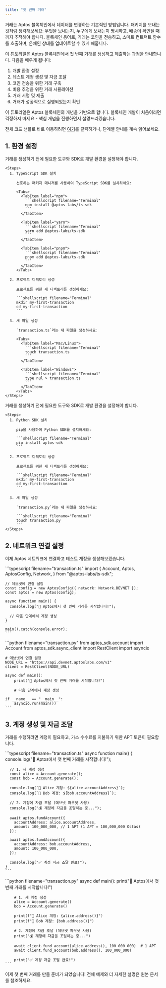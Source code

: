 ```yaml
---
title: "첫 번째 거래"
---
```



거래는 Aptos 블록체인에서 데이터를 변경하는 기본적인 방법입니다. 패키지를 보내는 것처럼 생각해보세요: 무엇을 보내는지, 누구에게 보내는지 명시하고, 배송이 확인될 때까지 추적해야 합니다. 블록체인 용어로, 거래는 코인을 전송하고, 스마트 컨트랙트 함수를 호출하며, 온체인 상태를 업데이트할 수 있게 해줍니다.

이 튜토리얼은 Aptos 블록체인에서 첫 번째 거래를 생성하고 제출하는 과정을 안내합니다. 다음을 배우게 됩니다:

1. 개발 환경 설정
2. 테스트 계정 생성 및 자금 조달
3. 코인 전송을 위한 거래 구축
4. 비용 추정을 위한 거래 시뮬레이션
5. 거래 서명 및 제출
6. 거래가 성공적으로 실행되었는지 확인

<Aside type="note">
  이 튜토리얼은 Aptos 블록체인의 개념을 기반으로 합니다. 블록체인 개발이 처음이라면 걱정하지 마세요 - 핵심 개념을 진행하면서 설명드리겠습니다.

  전체 코드 샘플로 바로 이동하려면 [여기](#full-code-sample)를 클릭하거나, 단계별 안내를 계속 읽어보세요.
</Aside>

## 1. 환경 설정

<Tabs>
  <TabItem label="TypeScript">
    거래를 생성하기 전에 필요한 도구와 SDK로 개발 환경을 설정해야 합니다.

    <Steps>
      1. TypeScript SDK 설치

         선호하는 패키지 매니저를 사용하여 TypeScript SDK를 설치하세요:

         <Tabs>
           <TabItem label="npm">
             ```shellscript filename="Terminal"
             npm install @aptos-labs/ts-sdk
             ```
           </TabItem>

           <TabItem label="yarn">
             ```shellscript filename="Terminal"
             yarn add @aptos-labs/ts-sdk
             ```
           </TabItem>

           <TabItem label="pnpm">
             ```shellscript filename="Terminal"
             pnpm add @aptos-labs/ts-sdk
             ```
           </TabItem>
         </Tabs>

      2. 프로젝트 디렉토리 생성

         프로젝트를 위한 새 디렉토리를 생성하세요:

         ```shellscript filename="Terminal"
         mkdir my-first-transaction
         cd my-first-transaction
         ```

      3. 새 파일 생성

         `transaction.ts`라는 새 파일을 생성하세요:

         <Tabs>
           <TabItem label="Mac/Linux">
             ```shellscript filename="Terminal"
             touch transaction.ts
             ```
           </TabItem>

           <TabItem label="Windows">
             ```shellscript filename="Terminal"
             type nul > transaction.ts
             ```
           </TabItem>
         </Tabs>
    </Steps>
  </TabItem>

  <TabItem label="Python">
    거래를 생성하기 전에 필요한 도구와 SDK로 개발 환경을 설정해야 합니다.

    <Steps>
      1. Python SDK 설치

         pip을 사용하여 Python SDK를 설치하세요:

         ```shellscript filename="Terminal"
         pip install aptos-sdk
         ```

      2. 프로젝트 디렉토리 생성

         프로젝트를 위한 새 디렉토리를 생성하세요:

         ```shellscript filename="Terminal"
         mkdir my-first-transaction
         cd my-first-transaction
         ```

      3. 새 파일 생성

         `transaction.py`라는 새 파일을 생성하세요:

         ```shellscript filename="Terminal"
         touch transaction.py
         ```
    </Steps>
  </TabItem>
</Tabs>

## 2. 네트워크 연결 설정

이제 Aptos 네트워크에 연결하고 테스트 계정을 생성해보겠습니다.

<Tabs>
  <TabItem label="TypeScript">
    ```typescript filename="transaction.ts"
    import {
      Account,
      Aptos,
      AptosConfig,
      Network,
    } from "@aptos-labs/ts-sdk";

    // 데브넷에 연결 설정
    const config = new AptosConfig({ network: Network.DEVNET });
    const aptos = new Aptos(config);

    async function main() {
      console.log("🚀 Aptos에서 첫 번째 거래를 시작합니다!");
      
      // 다음 단계에서 계정 생성
    }

    main().catch(console.error);
    ```
  </TabItem>

  <TabItem label="Python">
    ```python filename="transaction.py"
    from aptos_sdk.account import Account
    from aptos_sdk.async_client import RestClient
    import asyncio

    # 데브넷에 연결 설정
    NODE_URL = "https://api.devnet.aptoslabs.com/v1"
    client = RestClient(NODE_URL)

    async def main():
        print("🚀 Aptos에서 첫 번째 거래를 시작합니다!")
        
        # 다음 단계에서 계정 생성

    if __name__ == "__main__":
        asyncio.run(main())
    ```
  </TabItem>
</Tabs>

## 3. 계정 생성 및 자금 조달

거래를 수행하려면 계정이 필요하고, 가스 수수료를 지불하기 위한 APT 토큰이 필요합니다.

<Tabs>
  <TabItem label="TypeScript">
    ```typescript filename="transaction.ts"
    async function main() {
      console.log("🚀 Aptos에서 첫 번째 거래를 시작합니다!");
      
      // 1. 새 계정 생성
      const alice = Account.generate();
      const bob = Account.generate();
      
      console.log(`🏦 Alice 계정: ${alice.accountAddress}`);
      console.log(`🏦 Bob 계정: ${bob.accountAddress}`);
      
      // 2. 계정에 자금 조달 (데브넷 파우셋 사용)
      console.log("💰 계정에 자금을 조달하는 중...");
      
      await aptos.fundAccount({
        accountAddress: alice.accountAddress,
        amount: 100_000_000, // 1 APT (1 APT = 100,000,000 Octas)
      });
      
      await aptos.fundAccount({
        accountAddress: bob.accountAddress,
        amount: 100_000_000,
      });
      
      console.log("✅ 계정 자금 조달 완료!");
    }
    ```
  </TabItem>

  <TabItem label="Python">
    ```python filename="transaction.py"
    async def main():
        print("🚀 Aptos에서 첫 번째 거래를 시작합니다!")
        
        # 1. 새 계정 생성
        alice = Account.generate()
        bob = Account.generate()
        
        print(f"🏦 Alice 계정: {alice.address()}")
        print(f"🏦 Bob 계정: {bob.address()}")
        
        # 2. 계정에 자금 조달 (데브넷 파우셋 사용)
        print("💰 계정에 자금을 조달하는 중...")
        
        await client.fund_account(alice.address(), 100_000_000)  # 1 APT
        await client.fund_account(bob.address(), 100_000_000)
        
        print("✅ 계정 자금 조달 완료!")
    ```
  </TabItem>
</Tabs>

이제 첫 번째 거래를 만들 준비가 되었습니다! 전체 예제와 더 자세한 설명은 원본 문서를 참조하세요.
